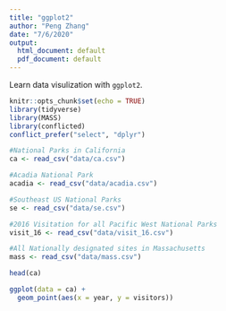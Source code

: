 ```yaml
---
title: "ggplot2"
author: "Peng Zhang"
date: "7/6/2020"
output:
  html_document: default
  pdf_document: default
---
```

Learn data visulization with `ggplot2`.
```r
knitr::opts_chunk$set(echo = TRUE)
library(tidyverse)
library(MASS)
library(conflicted)
conflict_prefer("select", "dplyr")
```

```r
#National Parks in California
ca <- read_csv("data/ca.csv") 

#Acadia National Park
acadia <- read_csv("data/acadia.csv")

#Southeast US National Parks
se <- read_csv("data/se.csv")

#2016 Visitation for all Pacific West National Parks
visit_16 <- read_csv("data/visit_16.csv")

#All Nationally designated sites in Massachusetts
mass <- read_csv("data/mass.csv")
```
```r
head(ca)
```
```r
ggplot(data = ca) +
  geom_point(aes(x = year, y = visitors))
```
